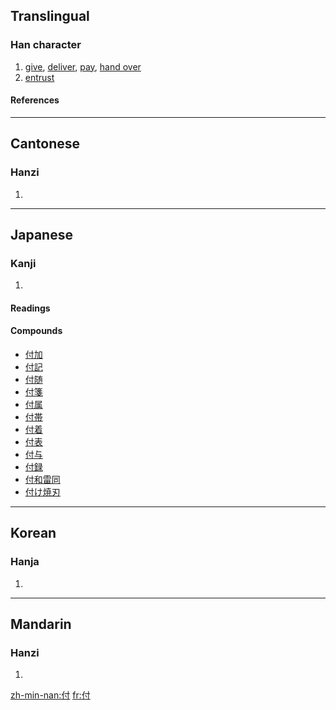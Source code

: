 ==Translingual==
===Han character===
{{Han char|rad=人|as=03|sn=5|four=2420<sub>0</sub>|canj=人木戈 (ODI)}}
# [[give]], [[deliver]], [[pay]], [[hand over]]
# [[entrust]]
====References====
{{Han ref|kx=0092.120|dkj=00373|dj=0196.020|hdz=10112.050|uh=4ED8|ud=20184|bh=A549|bd=42313}}
----
==Cantonese==
===Hanzi===
{{yue-hanzi|jyut=|y=fu6}}
# {{defn|Cantonese}}
----
==Japanese==
===Kanji===
{{ja-kanji|grade=|rs=人03}}
# {{defn|Japanese}}
====Readings====
{{ja-readings|on=[[ふ]] (fu)|kun=[[つく]] (tsuku), [[つける]] (tsukeru), [[あたえる]] (ataeru)}}

====Compounds====
*[[付加]]
*[[付記]]
*[[付随]]
*[[付箋]]
*[[付属]]
*[[付帯]]
*[[付着]]
*[[付表]]
*[[付与]]
*[[付録]]
*[[付和雷同]]
*[[付け焼刃]]
----
==Korean==
===Hanja===
{{ko-hanja|hangeul=부|rv=bu|mr=pu}}
# {{defn|Korean}}
----
==Mandarin==
===Hanzi===
{{cmn-hanzi|pin=[[fù]] (fu4), [[tòng]] (tong4)|wg=fu<sup>4</sup>, t'ung<sup>4</sup>}}
# {{defn|Mandarin}}

[[zh-min-nan:付]]
[[fr:付]]